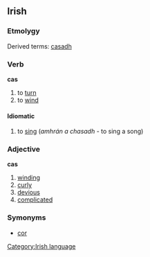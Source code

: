 ==Irish==
===Etmolygy===
Derived terms: [[casadh]]

===Verb===
'''cas'''

#to [[turn]]
#to [[wind]]

====Idiomatic====
#to [[sing]] (''amhrán a chasadh'' - to sing a song)

===Adjective===
'''cas'''

#[[winding]]
#[[curly]]
#[[devious]]
#[[complicated]]

===Symonyms===
*[[cor]]

[[Category:Irish language]]